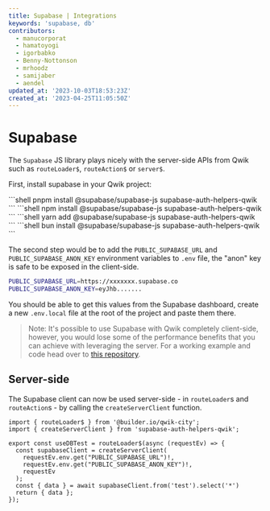 ```yaml
---
title: Supabase | Integrations
keywords: 'supabase, db'
contributors:
  - manucorporat
  - hamatoyogi
  - igorbabko
  - Benny-Nottonson
  - mrhoodz
  - samijaber
  - aendel
updated_at: '2023-10-03T18:53:23Z'
created_at: '2023-04-25T11:05:50Z'
---
```



# Supabase

The `Supabase` JS library plays nicely with the server-side APIs from Qwik such as `routeLoader$`, `routeAction$` or `server$`.

First, install supabase in your Qwik project:


<PackageManagerTabs>
<span q:slot="pnpm">
```shell
pnpm install @supabase/supabase-js supabase-auth-helpers-qwik
```
</span>
<span q:slot="npm">
```shell
npm install @supabase/supabase-js supabase-auth-helpers-qwik
```
</span>
<span q:slot="yarn">
```shell
yarn add @supabase/supabase-js supabase-auth-helpers-qwik
```
</span>
<span q:slot="bun">
```shell
bun install @supabase/supabase-js supabase-auth-helpers-qwik
```
</span>
</PackageManagerTabs>

The second step would be to add the `PUBLIC_SUPABASE_URL` and `PUBLIC_SUPABASE_ANON_KEY` environment variables to `.env` file, the "anon" key is safe to be exposed in the client-side.

```bash
PUBLIC_SUPABASE_URL=https://xxxxxxx.supabase.co
PUBLIC_SUPABASE_ANON_KEY=eyJhb.......
```

You should be able to get this values from the Supabase dashboard, create a new `.env.local` file at the root of the project and paste them there.

> Note: It's possible to use Supabase with Qwik completely client-side, however, you would lose some of the performance benefits that you can achieve with leveraging the server. For a working example and code head over to [this repository](https://github.com/hamatoyogi/qwik-supabase-example).

## Server-side

The Supabase client can now be used server-side - in `routeLoader`s and `routeAction`s - by calling the `createServerClient` function.

```tsx
import { routeLoader$ } from '@builder.io/qwik-city';
import { createServerClient } from 'supabase-auth-helpers-qwik';

export const useDBTest = routeLoader$(async (requestEv) => {
  const supabaseClient = createServerClient(
    requestEv.env.get("PUBLIC_SUPABASE_URL")!,
    requestEv.env.get("PUBLIC_SUPABASE_ANON_KEY")!,
    requestEv
  );
  const { data } = await supabaseClient.from('test').select('*')
  return { data };
});
```
